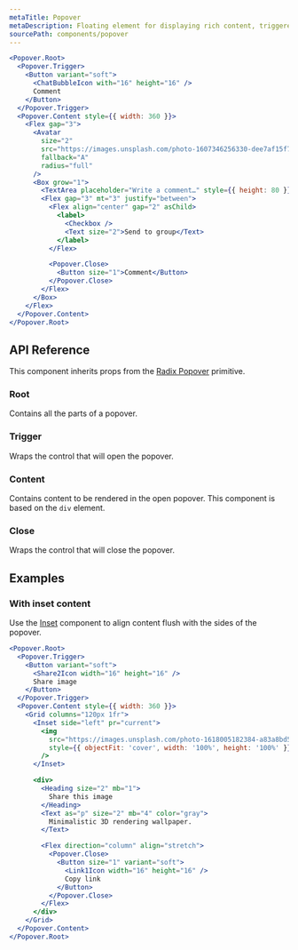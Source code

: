 ```yaml
---
metaTitle: Popover
metaDescription: Floating element for displaying rich content, triggered by a button.
sourcePath: components/popover
---
```


```jsx live=true
<Popover.Root>
  <Popover.Trigger>
    <Button variant="soft">
      <ChatBubbleIcon with="16" height="16" />
      Comment
    </Button>
  </Popover.Trigger>
  <Popover.Content style={{ width: 360 }}>
    <Flex gap="3">
      <Avatar
        size="2"
        src="https://images.unsplash.com/photo-1607346256330-dee7af15f7c5?&w=64&h=64&dpr=2&q=70&crop=focalpoint&fp-x=0.67&fp-y=0.5&fp-z=1.4&fit=crop"
        fallback="A"
        radius="full"
      />
      <Box grow="1">
        <TextArea placeholder="Write a comment…" style={{ height: 80 }} />
        <Flex gap="3" mt="3" justify="between">
          <Flex align="center" gap="2" asChild>
            <label>
              <Checkbox />
              <Text size="2">Send to group</Text>
            </label>
          </Flex>

          <Popover.Close>
            <Button size="1">Comment</Button>
          </Popover.Close>
        </Flex>
      </Box>
    </Flex>
  </Popover.Content>
</Popover.Root>
```

## API Reference

This component inherits props from the [Radix Popover](/primitives/docs/components/popover) primitive.

### Root

Contains all the parts of a popover.

### Trigger

Wraps the control that will open the popover.

### Content

Contains content to be rendered in the open popover. This component is based on the `div` element.

<ThemesPropsTable name="popoverContent" />

### Close

Wraps the control that will close the popover.

## Examples

### With inset content

Use the [Inset](/themes/docs/components/inset) component to align content flush with the sides of the popover.

```jsx live=true
<Popover.Root>
  <Popover.Trigger>
    <Button variant="soft">
      <Share2Icon width="16" height="16" />
      Share image
    </Button>
  </Popover.Trigger>
  <Popover.Content style={{ width: 360 }}>
    <Grid columns="120px 1fr">
      <Inset side="left" pr="current">
        <img
          src="https://images.unsplash.com/photo-1618005182384-a83a8bd57fbe?&auto=format&fit=crop&w=400&q=80"
          style={{ objectFit: 'cover', width: '100%', height: '100%' }}
        />
      </Inset>

      <div>
        <Heading size="2" mb="1">
          Share this image
        </Heading>
        <Text as="p" size="2" mb="4" color="gray">
          Minimalistic 3D rendering wallpaper.
        </Text>

        <Flex direction="column" align="stretch">
          <Popover.Close>
            <Button size="1" variant="soft">
              <Link1Icon width="16" height="16" />
              Copy link
            </Button>
          </Popover.Close>
        </Flex>
      </div>
    </Grid>
  </Popover.Content>
</Popover.Root>
```
